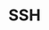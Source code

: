 # SSH

[//]: # (Changing the hostname on a Linux system depends on your distribution. Here’s how you can do it:)

[//]: # ()
[//]: # (⸻)

[//]: # ()
[//]: # (1. Temporary Change &#40;Until Reboot&#41;)

[//]: # ()
[//]: # (This method will change the hostname immediately but revert after a reboot.)

[//]: # ()
[//]: # (sudo hostnamectl set-hostname NEW_HOSTNAME)

[//]: # ()
[//]: # (For example, to change the hostname to myserver:)

[//]: # ()
[//]: # (sudo hostnamectl set-hostname myserver)

[//]: # ()
[//]: # (Verify the change with:)

[//]: # ()
[//]: # (hostname)

[//]: # ()
[//]: # ()
[//]: # ()
[//]: # (⸻)

[//]: # ()
[//]: # (2. Permanent Change &#40;Survives Reboot&#41;)

[//]: # ()
[//]: # (For a permanent hostname change, follow these steps:)

[//]: # ()
[//]: # (For Modern Linux Distributions &#40;Systemd-based&#41;)

[//]: # (1.	Change the hostname:)

[//]: # ()
[//]: # (sudo hostnamectl set-hostname NEW_HOSTNAME)

[//]: # ()
[//]: # ()
[//]: # (	2.	Edit the /etc/hosts file:)

[//]: # ()
[//]: # (sudo nano /etc/hosts)

[//]: # ()
[//]: # (Find the line with the current hostname and change it to the new one:)

[//]: # ()
[//]: # (127.0.0.1   localhost)

[//]: # (127.0.1.1   NEW_HOSTNAME)

[//]: # ()
[//]: # ()
[//]: # (	3.	Restart the system &#40;or restart the hostname service&#41;:)

[//]: # ()
[//]: # (sudo reboot)

[//]: # ()
[//]: # (OR)

[//]: # ()
[//]: # (sudo systemctl restart systemd-hostnamed)

[//]: # ()
[//]: # ()
[//]: # ()
[//]: # (⸻)

[//]: # ()
[//]: # (For Older Linux Distributions &#40;Without Systemd&#41;)

[//]: # (1.	Manually edit the hostname file:)

[//]: # ()
[//]: # (sudo nano /etc/hostname)

[//]: # ()
[//]: # (Replace the old hostname with the new one and save the file.)

[//]: # ()
[//]: # (	2.	Edit /etc/hosts:)

[//]: # ()
[//]: # (sudo nano /etc/hosts)

[//]: # ()
[//]: # (Replace any reference to the old hostname with the new one.)

[//]: # ()
[//]: # (	3.	Apply changes without rebooting:)

[//]: # ()
[//]: # (sudo hostname NEW_HOSTNAME)

[//]: # ()
[//]: # ()
[//]: # (	4.	Restart networking services or reboot:)

[//]: # ()
[//]: # (sudo systemctl restart networking)

[//]: # ()
[//]: # (OR)

[//]: # ()
[//]: # (sudo reboot)

[//]: # ()
[//]: # ()
[//]: # ()
[//]: # (⸻)

[//]: # ()
[//]: # (Verification)

[//]: # ()
[//]: # (After reboot, verify that the hostname has been changed successfully:)

[//]: # ()
[//]: # (hostnamectl)

[//]: # ()
[//]: # (or)

[//]: # ()
[//]: # (cat /etc/hostname)

[//]: # ()
[//]: # ()
[//]: # ()
[//]: # (⸻)

[//]: # ()
[//]: # (Let me know if you need help with a specific Linux distro! 🚀)

[//]: # ()
[//]: # (Enabling password authentication on a Raspberry Pi &#40;especially for SSH&#41; requires modifying the SSH configuration. Here’s how you can do it:)

[//]: # ()
[//]: # (⸻)

[//]: # ()
[//]: # (1. Enable Password Authentication for SSH)

[//]: # ()
[//]: # (Step 1: Connect to the Raspberry Pi)

[//]: # (•	If you have direct access: Open a terminal.)

[//]: # (•	If you are connecting remotely: Use another device to SSH into the Pi:)

[//]: # ()
[//]: # (ssh pi@raspberrypi.local)

[//]: # ()
[//]: # (&#40;Replace raspberrypi.local with the actual IP address if needed.&#41;)

[//]: # ()
[//]: # (⸻)

[//]: # ()
[//]: # (Step 2: Edit the SSH Configuration)

[//]: # (1.	Open the SSH configuration file:)

[//]: # ()
[//]: # (sudo nano /etc/ssh/sshd_config)

[//]: # ()
[//]: # ()
[//]: # (	2.	Find the following lines and modify/uncomment them:)

[//]: # ()
[//]: # (PasswordAuthentication yes)

[//]: # (PermitRootLogin no)

[//]: # ()
[//]: # (&#40;Make sure PasswordAuthentication yes is set to yes and not commented out.&#41;)

[//]: # ()
[//]: # (	3.	Save the file by pressing CTRL + X, then Y, and Enter.)

[//]: # ()
[//]: # (⸻)

[//]: # ()
[//]: # (Step 3: Restart the SSH Service)

[//]: # ()
[//]: # (Apply the changes by restarting the SSH service:)

[//]: # ()
[//]: # (sudo systemctl restart ssh)

[//]: # ()
[//]: # ()
[//]: # ()
[//]: # (⸻)

[//]: # ()
[//]: # (2. Allow Password Authentication in raspi-config &#40;Optional&#41;)

[//]: # ()
[//]: # (If password authentication is disabled in Raspberry Pi OS settings, enable it using raspi-config:)

[//]: # (1.	Run:)

[//]: # ()
[//]: # (sudo raspi-config)

[//]: # ()
[//]: # ()
[//]: # (	2.	Go to Interfacing Options → SSH → Enable.)

[//]: # (	3.	Exit and reboot the system:)

[//]: # ()
[//]: # (sudo reboot)

[//]: # ()
[//]: # ()
[//]: # ()
[//]: # (⸻)

[//]: # ()
[//]: # (3. Set a Password &#40;If Needed&#41;)

[//]: # ()
[//]: # (If your user does not have a password set, you can assign one:)

[//]: # ()
[//]: # (sudo passwd pi)

[//]: # ()
[//]: # (&#40;Replace pi with your actual username.&#41;)

[//]: # ()
[//]: # (⸻)

[//]: # ()
[//]: # (4. Verify SSH Password Authentication)

[//]: # ()
[//]: # (From another machine, try logging in using SSH with a password:)

[//]: # ()
[//]: # (ssh pi@raspberrypi.local)

[//]: # ()
[//]: # (&#40;Enter the password when prompted.&#41;)

[//]: # ()
[//]: # (⸻)

[//]: # ()
[//]: # (Let me know if you need further assistance! 🚀)

[//]: # ()
[//]: # (By default, ssh-copy-id copies the default SSH key &#40;~/.ssh/id_rsa.pub or ~/.ssh/id_ed25519.pub&#41; to the target machine. If you have multiple SSH keys and want to specify which one to use, follow these steps:)

[//]: # ()
[//]: # (⸻)

[//]: # ()
[//]: # (Specify a Custom SSH Key for ssh-copy-id)

[//]: # ()
[//]: # (Use the -i option to specify the exact key file you want to copy:)

[//]: # ()
[//]: # (ssh-copy-id -i ~/.ssh/custom_key.pub pi@192.168.0.70)

[//]: # ()
[//]: # (Example)

[//]: # ()
[//]: # (If you have a key file named mykey_rsa.pub, use:)

[//]: # ()
[//]: # (ssh-copy-id -i ~/.ssh/mykey_rsa.pub pi@192.168.0.70)

[//]: # ()
[//]: # ()
[//]: # ()
[//]: # (⸻)

[//]: # ()
[//]: # (Alternative: Manually Copy the Key)

[//]: # ()
[//]: # (If ssh-copy-id does not work for some reason, you can manually copy and append the key:)

[//]: # ()
[//]: # (Step 1: Copy the Key)

[//]: # ()
[//]: # (cat ~/.ssh/mykey_rsa.pub | ssh pi@192.168.0.70 "mkdir -p ~/.ssh && cat >> ~/.ssh/authorized_keys")

[//]: # ()
[//]: # ()
[//]: # ()
[//]: # (⸻)

[//]: # ()
[//]: # (Step 2: Verify SSH Key Authentication)

[//]: # ()
[//]: # (Once copied, try connecting using the corresponding private key:)

[//]: # ()
[//]: # (ssh -i ~/.ssh/mykey_rsa pi@192.168.0.70)

[//]: # ()
[//]: # ()
[//]: # ()
[//]: # (⸻)

[//]: # ()
[//]: # (Let me know if you need more help! 🚀)

[//]: # ()
[//]: # (The error suggests that ssh-copy-id is looking for the private key &#40;~/.ssh/AlgaeCare&#41; instead of the public key &#40;~/.ssh/AlgaeCare.pub&#41;. This can happen if the private key does not exist or the filename is incorrect.)

[//]: # ()
[//]: # (⸻)

[//]: # ()
[//]: # (Fix 1: Verify the Key Files Exist)

[//]: # ()
[//]: # (First, check that the public key file actually exists:)

[//]: # ()
[//]: # (ls -l ~/.ssh/AlgaeCare.pub)

[//]: # ()
[//]: # (If the file is missing, you need to generate the key first:)

[//]: # ()
[//]: # (ssh-keygen -t rsa -b 4096 -f ~/.ssh/AlgaeCare)

[//]: # ()
[//]: # (&#40;Replace rsa with ed25519 if you prefer a more modern key type.&#41;)

[//]: # ()
[//]: # (⸻)

[//]: # ()
[//]: # (Fix 2: Use the Correct File Path)

[//]: # ()
[//]: # (Run:)

[//]: # ()
[//]: # (ssh-copy-id -i ~/.ssh/AlgaeCare.pub pi@192.168.0.70)

[//]: # ()
[//]: # (If that still fails, try forcing the installation:)

[//]: # ()
[//]: # (ssh-copy-id -f -i ~/.ssh/AlgaeCare.pub pi@192.168.0.70)

[//]: # ()
[//]: # ()
[//]: # ()
[//]: # (⸻)

[//]: # ()
[//]: # (Fix 3: Manually Copy the Key)

[//]: # ()
[//]: # (If ssh-copy-id still fails, manually copy the key using:)

[//]: # ()
[//]: # (cat ~/.ssh/AlgaeCare.pub | ssh pi@192.168.0.70 "mkdir -p ~/.ssh && cat >> ~/.ssh/authorized_keys && chmod 600 ~/.ssh/authorized_keys")

[//]: # ()
[//]: # (Then, test SSH access:)

[//]: # ()
[//]: # (ssh -i ~/.ssh/AlgaeCare pi@192.168.0.70)

[//]: # ()
[//]: # ()
[//]: # ()
[//]: # (⸻)

[//]: # ()
[//]: # (Let me know if you need more help! 🚀)

[//]: # ()
[//]: # (To remove SSH keys from your Raspberry Pi, you need to delete or modify the authorized_keys file in the ~/.ssh/ directory of the user you’re managing &#40;e.g., pi&#41;.)

[//]: # ()
[//]: # (⸻)

[//]: # ()
[//]: # (1. Remove a Specific SSH Key)

[//]: # ()
[//]: # (If you want to remove a specific SSH key:)

[//]: # (1.	SSH into your Raspberry Pi &#40;or log in directly&#41;:)

[//]: # ()
[//]: # (ssh pi@192.168.0.70)

[//]: # ()
[//]: # ()
[//]: # (	2.	Edit the authorized_keys file:)

[//]: # ()
[//]: # (nano ~/.ssh/authorized_keys)

[//]: # ()
[//]: # ()
[//]: # (	3.	Find the key you want to remove &#40;each key is on a separate line&#41;.)

[//]: # (	4.	Delete the line containing the key.)

[//]: # (	5.	Save and exit &#40;Press CTRL + X, then Y, then ENTER&#41;.)

[//]: # ()
[//]: # (⸻)

[//]: # ()
[//]: # (2. Remove All SSH Keys)

[//]: # ()
[//]: # (If you want to remove all SSH keys &#40;disabling key-based authentication for that user&#41;:)

[//]: # ()
[//]: # (rm ~/.ssh/authorized_keys)

[//]: # ()
[//]: # (or)

[//]: # ()
[//]: # (> ~/.ssh/authorized_keys  # Clears the file without deleting it)

[//]: # ()
[//]: # ()
[//]: # ()
[//]: # (⸻)

[//]: # ()
[//]: # (3. Disable SSH Key Authentication &#40;Optional&#41;)

[//]: # ()
[//]: # (If you want to disable SSH key authentication entirely &#40;forcing password authentication&#41;:)

[//]: # (1.	Edit the SSH configuration:)

[//]: # ()
[//]: # (sudo nano /etc/ssh/sshd_config)

[//]: # ()
[//]: # ()
[//]: # (	2.	Find and modify:)

[//]: # ()
[//]: # (PubkeyAuthentication no)

[//]: # ()
[//]: # ()
[//]: # (	3.	Restart SSH service:)

[//]: # ()
[//]: # (sudo systemctl restart ssh)

[//]: # ()
[//]: # ()
[//]: # ()
[//]: # (⸻)

[//]: # ()
[//]: # (4. Verify Key Removal)

[//]: # ()
[//]: # (Try logging in again from your remote machine:)

[//]: # ()
[//]: # (ssh pi@192.168.0.70)

[//]: # ()
[//]: # (	•	If the key was removed successfully, SSH should now ask for a password instead.)

[//]: # ()
[//]: # (Let me know if you need more help! 🚀)

[//]: # ()
[//]: # (Yes! You can open files that you would normally edit with Nano in VS Code. Here’s how to do it:)

[//]: # ()
[//]: # (⸻)

[//]: # ()
[//]: # (1. Open a Specific File in VS Code)

[//]: # ()
[//]: # (If you have a file that you would normally edit in Nano, you can open it directly in VS Code by running:)

[//]: # ()
[//]: # (code /path/to/yourfile)

[//]: # ()
[//]: # (For example:)

[//]: # ()
[//]: # (code ~/.ssh/authorized_keys)

[//]: # ()
[//]: # (This will open the file in VS Code instead of Nano.)

[//]: # ()
[//]: # (⸻)

[//]: # ()
[//]: # (2. Set VS Code as Default Editor &#40;Instead of Nano&#41;)

[//]: # ()
[//]: # (If you want to replace Nano with VS Code as the default editor when running commands like git commit or editing system files, follow these steps:)

[//]: # ()
[//]: # (Temporarily &#40;For Current Session Only&#41;)

[//]: # ()
[//]: # (Run:)

[//]: # ()
[//]: # (export EDITOR="code --wait")

[//]: # ()
[//]: # (This tells the system to use VS Code as the editor for commands like git commit or sudo visudo.)

[//]: # ()
[//]: # (Permanently &#40;Add to .bashrc or .zshrc&#41;)

[//]: # (1.	Open your shell configuration file:)

[//]: # ()
[//]: # (nano ~/.bashrc  # For Bash users)

[//]: # ()
[//]: # (or)

[//]: # ()
[//]: # (nano ~/.zshrc   # For Zsh users &#40;Mac users often use Zsh&#41;)

[//]: # ()
[//]: # ()
[//]: # (	2.	Add this line at the end:)

[//]: # ()
[//]: # (export EDITOR="code --wait")

[//]: # ()
[//]: # ()
[//]: # (	3.	Save and exit &#40;CTRL + X, then Y, then ENTER&#41;.)

[//]: # (	4.	Apply the changes:)

[//]: # ()
[//]: # (source ~/.bashrc  # Or use ~/.zshrc if using Zsh)

[//]: # ()
[//]: # ()
[//]: # ()
[//]: # (⸻)

[//]: # ()
[//]: # (3. Open a File Over SSH in VS Code &#40;From Local Machine&#41;)

[//]: # ()
[//]: # (If you’re connected to a remote Raspberry Pi &#40;or another Linux system&#41; via SSH and want to edit a file with VS Code on your local machine:)

[//]: # (1.	Install the Remote - SSH extension in VS Code.)

[//]: # (2.	Open VS Code and press Ctrl + Shift + P &#40;or Cmd + Shift + P on Mac&#41;.)

[//]: # (3.	Search for and select:)

[//]: # (“Remote-SSH: Connect to Host…”)

[//]: # (4.	Enter your Raspberry Pi’s SSH address:)

[//]: # ()
[//]: # (pi@192.168.0.70)

[//]: # ()
[//]: # ()
[//]: # (	5.	Once connected, you can open any file in VS Code using:)

[//]: # ()
[//]: # (code ~/.ssh/authorized_keys)

[//]: # ()
[//]: # ()
[//]: # ()
[//]: # (⸻)

[//]: # ()
[//]: # (Now, instead of using Nano, VS Code will open the file whenever you need to edit something! 🚀)

[//]: # ()
[//]: # (Let me know if you need further clarification. 😊)

[//]: # ()
[//]: # ()
[//]: # (The `Auth fail` error indicates that the authentication to the remote Raspberry Pi failed. This could be due to incorrect credentials or SSH settings. Here are a few steps to troubleshoot and resolve the issue:)

[//]: # ()
[//]: # (1. **Verify SSH Credentials**: Ensure that the username, password, IP address, and port are correct.)

[//]: # ()
[//]: # (2. **Check SSH Access**: Manually try to SSH into the Raspberry Pi using the same credentials to verify they work:)

[//]: # (```bash)

[//]: # (ssh pi@192.168.0.70)

[//]: # (   ```)

[//]: # ()
[//]: # (3. **Update `pom.xml`**: Ensure the credentials in the `pom.xml` are correct. Here is the relevant section:)

[//]: # (```xml)

[//]: # (<properties>)

[//]: # (    <pi.username>pi</pi.username>)

[//]: # (    <pi.password>TH@nt*9Bk2dA</pi.password>)

[//]: # (    <pi.ipnumber>192.168.0.70</pi.ipnumber>)

[//]: # (    <pi.port>22</pi.port>)

[//]: # (    <pi.deploydirectory>/home/pi/algaecare/app</pi.deploydirectory>)

[//]: # (</properties>)

[//]: # (   ```)

[//]: # ()
[//]: # (4. **Use SSH Key Authentication**: It's more secure to use SSH key-based authentication instead of a password. Generate an SSH key pair and copy the public key to the Raspberry Pi:)

[//]: # (```bash)

[//]: # (ssh-keygen -t rsa -b 4096 -C "your_email@example.com")

[//]: # (ssh-copy-id pi@192.168.0.70)

[//]: # (   ```)

[//]: # ()
[//]: # (5. **Update `pom.xml` for SSH Key Authentication**: Modify the `pom.xml` to use the SSH key:)

[//]: # (```xml)

[//]: # (<plugin>)

[//]: # (    <groupId>org.apache.maven.plugins</groupId>)

[//]: # (    <artifactId>maven-antrun-plugin</artifactId>)

[//]: # (    <executions>)

[//]: # (        <execution>)

[//]: # (            <id>transfer</id>)

[//]: # (            <phase>install</phase>)

[//]: # (            <goals>)

[//]: # (                <goal>run</goal>)

[//]: # (            </goals>)

[//]: # (            <configuration>)

[//]: # (                <target>)

[//]: # (                    <scp trust="true")

[//]: # (                        localFile="${project.build.directory}/${jar.name}.zip")

[//]: # (                        todir="${pi.username}@${pi.ipnumber}:${pi.deploydirectory}")

[//]: # (                        port="${pi.port}")

[//]: # (                        keyfile="/path/to/private/key">)

[//]: # (                    </scp>)

[//]: # (                </target>)

[//]: # (            </configuration>)

[//]: # (        </execution>)

[//]: # (    </executions>)

[//]: # (</plugin>)

[//]: # (   ```)

[//]: # ()
[//]: # (Replace `/path/to/private/key` with the path to your private SSH key.)

[//]: # ()
[//]: # (After making these changes, try running the Maven build again.)